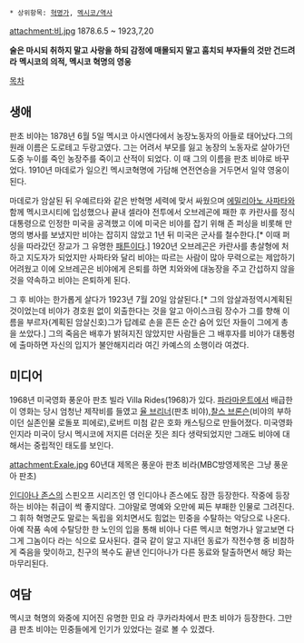  * 상위항목: [[혁명가]], [[멕시코/역사]]


attachment:비.jpg
1878.6.5 ~ 1923,7,20



''' 술은 마시되 취하지 말고 사랑을 하되 감정에 매몰되지 말고 훔치되 부자들의 것만 건드려라'''
''' 멕시코의 의적, 멕시코 혁명의 영웅'''

[[목차]]

== 생애 ==
판초 비야는 1878년 6월 5일 멕시코 아시엔다에서 농장노동자의 아들로 태어났다.그의 원래 이름은 도로테고 두랑고였다. 그는 어려서 부모를 잃고 농장의 노동자로 살아가던 도중 누이를 죽인 농장주를 죽이고 산적이 되었다. 이 때 그의 이름을 판초 비야로 바꾸었다. 1910년 마데로가 일으킨 멕시코혁명에 가담해 연전연승을 거두면서 일약 영웅이 된다. 

마데로가 암살된 뒤 우예르타와 같은 반혁명 세력에 맞서 싸웠으며 [[에밀리아노 사파타]]와 함께 멕시코시티에 입성했으나 끝내 셀라야 전투에서 오브레곤에 패한 후 카란사를 정식 대통령으로 인정한 미국을 공격했고 이에 미국은 비야를 잡기 위해 존 퍼싱을 비롯해 만 명의 병사를 보냈지만 비야는 잡히지 않았고 1년 뒤 미국은 군사를 철수한다.[* 이때 퍼싱을 따라갔던 장교가 그 유명한 [[패튼]]이다.] 1920년 오브레곤은 카란사를 총살형에 처하고 지도자가 되었지만 사파타와 달리 비야는 따르는 사람이 많아 무력으로는 제압하기 어려웠고 이에 오브레곤은 비야에게 은퇴를 하면 치와와에 대농장을 주고 간섭하지 않을것을 약속하고 비야는 은퇴하게 된다.

그 후 비야는 한가롭게 살다가  1923년 7월 20일 암살된다.[* 그의 암살과정역시계획된 것이었는데 비야가 경호원 없이 외출한다는 것을 알고 아이스크림 장수가 그를 향해 이름을 부르자(계획된 암살신호)그가 답례로 손을 흔든 순간 숨어 있던 자들이 그에게 총을 쏘았다.] 그의 죽음은 배후가 밝혀지진 않았지만 사람들은 그 배후자를 비야가 대통령에 출마하면 자신의 입지가 불안해지리라 여긴 카예스의 소행이라 여겼다.

== 미디어 ==
1968년 미국영화 풍운아 판초 빌라 Villa Rides(1968)가 있다. [[파라마운트]]에서 배급한 이 영화는 당시 엄청난 제작비를 들였고 [[율 브리너]](판초 비야),[[찰스 브론슨]](비야의 부하이던 실존인물 로돌포 피에로),로버트 미첨 같은 호화 캐스팅으로 만들어졌다. 미국영화인지라 미국이 당시 멕시코에 저지른 더러운 짓은 죄다 생략되었지만 그래도 비야에 대해서는 중립적인 태도를 보인다.

attachment:Exale.jpg
60년대 제목은 풍운아 판초 비라(MBC방영제목은 그냥 풍운아 판초)

[[인디아나 존스]]의 스핀오프 시리즈인 영 인디아나 존스에도 잠깐 등장한다. 작중에 등장하는 비야는 취급이 썩 좋지않다. 그야말로 명예와 오만에 찌든 부패한 인물로 그려진다. 그 휘하 혁명군도 말로는 독립을 외치면서도 힘없는 민중을 수탈하는 악당으로 나온다. 아예 작품 속에 수탈당한 한 노인의 입을 통해 비야나 다른 멕시코 혁명가나 알고보면 다 그게 그놈이다 라는 식으로 묘사된다. 결국 같이 알고 지내던 동료가 작전수행 중 비참하게 죽음을 맞이하고, 친구의 복수도 끝낸 인디아나가 다른 동료와 탈출하면서 해당 화는 마무리된다.
== 여담 ==
멕시코 혁명의 와중에 지어진 유명한 민요 라 쿠카라차에서 판초 비야가 등장한다. 그만큼 판초 비야는 민중들에게 인기가 있었다는 걸로 볼 수 있겠다.
